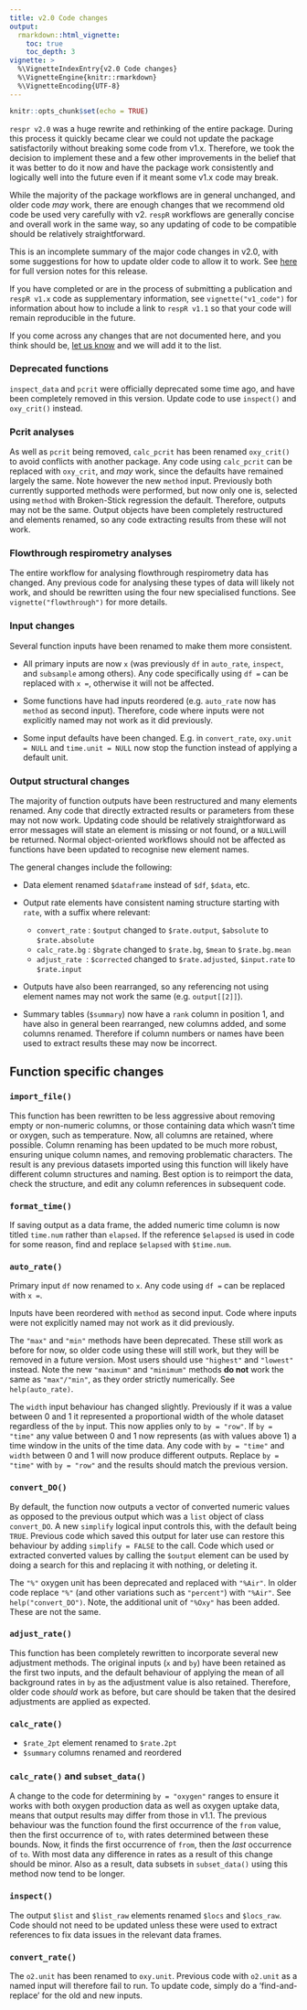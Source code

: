 ```yaml
---
title: v2.0 Code changes
output: 
  rmarkdown::html_vignette:
    toc: true
    toc_depth: 3
vignette: >
  %\VignetteIndexEntry{v2.0 Code changes}
  %\VignetteEngine{knitr::rmarkdown}
  %\VignetteEncoding{UTF-8}
---
```


```r
knitr::opts_chunk$set(echo = TRUE)
```

`respr v2.0` was a huge rewrite and rethinking of the entire package. During this process it quickly became clear we could not update the package satisfactorily without breaking some code from v1.x. Therefore, we took the decision to implement these and a few other improvements in the belief that it was better to do it now and have the package work consistently and logically well into the future even if it meant some v1.x code may break.

While the majority of the package workflows are in general unchanged, and older code *may* work, there are enough changes that we recommend old code be used very carefully with v2. `respR` workflows are generally concise and overall work in the same way, so any updating of code to be compatible should be relatively straightforward. 

This is an incomplete summary of the major code changes in v2.0, with some suggestions for how to update older code to allow it to work.  See [here]() for full version notes for this release. 

If you have completed or are in the process of submitting a publication and `respR v1.x` code as supplementary information, see `vignette("v1_code")` for information about how to include a link to `respR v1.1` so that your code will remain reproducible in the future. 

If you come across any changes that are not documented here, and you think should be, [let us know](mailto:nicholascarey@gmail.com) and we will add it to the list. 

### Deprecated functions

`inspect_data` and `pcrit` were officially deprecated some time ago, and have been completely removed in this version. Update code to use `inspect()` and `oxy_crit()` instead.

### Pcrit analyses

As well as `pcrit` being removed, `calc_pcrit` has been renamed `oxy_crit()` to avoid conflicts with another package. Any code using `calc_pcrit` can be replaced with `oxy_crit`, and *may* work, since the defaults have remained largely the same. Note however the new `method` input. Previously both currently supported methods were performed, but now only one is, selected using `method` with Broken-Stick regression the default. Therefore, outputs may not be the same. Output objects have been completely restructured and elements renamed, so any code extracting results from these will not work. 

### Flowthrough respirometry analyses

The entire workflow for analysing flowthrough respirometry data has changed. Any previous code for analysing these types of data will likely not work, and should be rewritten using the four new specialised functions. See `vignette("flowthrough")` for more details.

### Input changes

Several function inputs have been renamed to make them more consistent. 

 - All primary inputs are now `x` (was previously `df` in `auto_rate`, `inspect`, and `subsample` among others). Any code specifically using `df =` can be replaced with `x =`, otherwise it will not be affected.
 
 - Some functions have had inputs reordered (e.g. `auto_rate` now has `method` as second input). Therefore, code where inputs were not explicitly named may not work as it did previously.  
 
 - Some input defaults have been changed. E.g. in `convert_rate`, `oxy.unit = NULL` and `time.unit = NULL` now stop the function instead of applying a default unit.

### Output structural changes

The majority of function outputs have been restructured and many elements renamed. Any code that directly extracted results or parameters from these may not now work. Updating code should be relatively straightforward as error messages will state an element is missing or not found, or a `NULL`will be returned. Normal object-oriented workflows should not be affected as functions have been updated to recognise new element names. 

The general changes include the following: 

- Data element renamed `$dataframe` instead of `$df`, `$data`, etc. 
 
- Output rate elements have consistent naming structure starting with `rate`, with a suffix where relevant:
    - `convert_rate` : `$output` changed to `$rate.output`, `$absolute` to `$rate.absolute`
    - `calc_rate.bg` : `$bgrate` changed to `$rate.bg`, `$mean` to `$rate.bg.mean`
    - `adjust_rate`  : `$corrected` changed to `$rate.adjusted`, `$input.rate` to `$rate.input`


- Outputs have also been rearranged, so any referencing not using element names may not work the same (e.g. `output[[2]]`).

- Summary tables (`$summary`) now have a `rank` column in position 1, and have also in general been rearranged, new columns added, and some columns renamed. Therefore if column numbers or names have been used to extract results these may now be incorrect.

## Function specific changes 

### `import_file()`

This function has been rewritten to be less aggressive about removing empty or non-numeric columns, or those containing data which wasn't time or oxygen, such as temperature. Now, all columns are retained, where possible. Column renaming has been updated to be much more robust, ensuring unique column names, and removing problematic characters. The result is any previous datasets imported using this function will likely have different column structures and naming. Best option is to reimport the data, check the structure, and edit any column references in subsequent code. 

### `format_time()`

If saving output as a data frame, the added numeric time column is now titled `time.num` rather than `elapsed`. If the reference `$elapsed` is used in code for some reason, find and replace `$elapsed` with `$time.num`.

### `auto_rate()`

Primary input `df` now renamed to `x`. Any code using `df =` can be replaced with `x =`.

Inputs have been reordered with `method` as second input. Code where inputs were not explicitly named may not work as it did previously. 

The `"max"` and `"min"` methods have been deprecated. These still work as before for now, so older code using these will still work, but they will be removed in a future version. Most users should use `"highest"` and `"lowest"` instead. Note the new `"maximum"` and `"minimum"` methods **do not** work the same as `"max"/"min"`, as they order strictly numerically. See `help(auto_rate)`.

The `width` input behaviour has changed slightly. Previously if it was a value between 0 and 1 it represented a proportional width of the whole dataset regardless of the `by` input. This now applies only to `by = "row"`. If `by = "time"` any value between 0 and 1 now represents (as with values above 1) a time window in the units of the time data. Any code with `by = "time"` and `width` between 0 and 1 will now produce different outputs. Replace `by = "time"` with `by = "row"`
and the results should match the previous version.

### `convert_DO()`

By default, the function now outputs a vector of converted numeric values as opposed to the previous output which was a `list` object of class `convert_DO`. A new `simplify` logical input controls this, with the default being `TRUE`. Previous code which saved this output for later use can restore this behaviour by adding `simplify = FALSE` to the call. Code which used or extracted converted values by calling the `$output` element can be used by doing a search for this and replacing it with nothing, or deleting it. 

The `"%"` oxygen unit has been deprecated and replaced with `"%Air"`. In older code replace `"%"` (and other variations such as `"percent"`) with `"%Air"`. See `help("convert_DO")`. Note, the additional unit of `"%Oxy"` has been added. These are not the same. 

### `adjust_rate()`

This function has been completely rewritten to incorporate several new adjustment methods. The original inputs (`x` and `by`) have been retained as the first two inputs, and the default behaviour of applying the mean of all background rates in `by` as the adjustment value is also retained. Therefore, older code *should* work as before, but care should be taken that the desired adjustments are applied as expected.

### `calc_rate()`

- `$rate_2pt` element renamed to `$rate.2pt` 
- `$summary` columns renamed and reordered

### `calc_rate()` and `subset_data()`

A change to the code for determining `by = "oxygen"` ranges to ensure it works with both oxygen production data as well as oxygen uptake data, means that output results may differ from those in v1.1. The previous behaviour was the function found the first occurrence of the `from` value, then the first occurrence of `to`, with rates determined between these bounds. Now, it finds the first occurrence of `from`, then the *last* occurrence of `to`. With most data any difference in rates as a result of this change should be minor. Also as a result, data subsets in `subset_data()` using this method now tend to be longer. 

### `inspect()`

The output `$list` and `$list_raw` elements renamed `$locs` and `$locs_raw`. Code should not need to be updated unless these were used to extract references to fix data issues in the relevant data frames.

### `convert_rate()`
The `o2.unit` has been renamed to `oxy.unit`. Previous code with `o2.unit` as a named input will therefore fail to run. To update code, simply do a 'find-and-replace' for the old and new inputs. 
